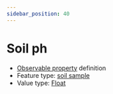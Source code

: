 ```yaml
---
sidebar_position: 40
---
```



# Soil ph

- [Observable property](/viewers/dawe-vocabs?uri=https://linked.data.gov.au/def/nrm/f8993f1e-b4d8-47b8-acdd-a74dd84e845e) definition
- Feature type: [soil sample](http://linked.data.gov.au/def/tern-cv/06461021-a6c2-4175-9651-23653c2b9116)
- Value type: [Float](https://w3id.org/tern/ontologies/tern/Float)

<Example
  protocolModule="soil-pit-characterization"
  observableProperty="https://linked.data.gov.au/def/nrm/f8993f1e-b4d8-47b8-acdd-a74dd84e845e"
/>
